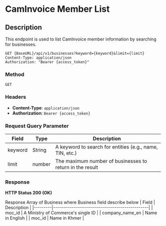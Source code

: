# CamInvoice Member List

## Description
This endpoint is used to list CamInvoice member information by searching for businesses.

```http
GET {BaseURL}/api/v1/businesses?keyword={keyword}&limit={limit}
Content-Type: application/json
Authorization: "Bearer {access_token}"
```

### Method 
`GET`

### Headers
- **Content-Type**: `application/json`
- **Authorization**: `Bearer {access_token}`


### Request Query Parameter
| Field            | Type    | Description                                      |
|------------------|---------|--------------------------------------------------|
| keyword        | String   | A keyword to search for entities (e.g., name, TIN, etc.)                    |
| limit           | number   | The maximum number of businesses to return in the result

### Response
**HTTP Status 200 (OK)**

Response Array of Business where Business field describe below
| Field   | Description                                    |
|---------|------------------------------------------------|
| moc_id  | A Ministry of Commerce's single ID |
| company_name_en  | Name in English |
| moc_id  | Name in Khmer |
